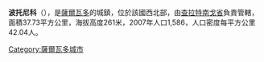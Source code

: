 '''波托尼科'''（{{lang-es|Potonico}}），是[[薩爾瓦多|薩爾瓦多]]的城鎮，位於該國西北部，由[[查拉特南戈省|查拉特南戈省]]負責管轄，面積37.73平方公里，海拔高度261米，2007年人口1,586，人口密度每平方公里42.04人。

{{Coord|13|58|N|88|54|W|display=title}}

{{ElSalvador-geo-stub}}
[[Category:薩爾瓦多城市|Category:薩爾瓦多城市]]